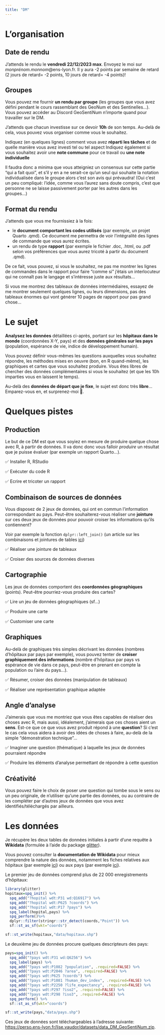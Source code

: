 ```yaml
---
title: "DM"
---
```


# L'organisation

## Date de rendu

J'attends le rendu le **vendredi 22/12/2023 max**. Envoyez le moi sur *monprénom.monnom*@ens-lyon.fr. Il y aura -2 points par semaine de retard (2 jours de retard= -2 points, 10 jours de retard= -4 points)!

## Groupes

Vous pouvez me fournir **un rendu par groupe** (les groupes que vous avez défini pendant le cours rassemblant des GeoNum et des Sentinelles...). Vous pouvez accéder au Discord GeoSentiNum n'importe quand pour travailler sur le DM.

J'attends que chacun investisse sur ce devoir **10h** de son temps. Au-delà de cela, vous pouvez vous organiser comme vous le souhaitez.

Indiquez (en quelques lignes) comment vous avez **réparti les tâches** et de quelle manière vous avez investi tel ou tel aspect Indiquez également si vous souhaitez avoir une **note commune** pour ce travail ou **une note individuelle**

Il faudra donc a minima que vous atteigniez un consensus sur cette partie "qui a fait quoi", et s'il y en a ne serait-ce qu'un seul qui souhaite la notation individualisée dans le groupe alors c'est son avis qui prévaudra! (Oui c'est un peu compliqué: l'idée, comme vous l'aurez sans doute compris, c'est que personne ne se laisse passivement porter par les autres dans les groupes...)

## Format du rendu

J'attends que vous me fournissiez à la fois:

-   le **document comportant les codes utilisés** (par exemple, un projet Quarto .qmd). Ce document me permettra de voir l'intégralité des lignes de commande que vous aurez écrites.
-   un rendu de type **rapport** (par exemple le fichier .doc, .html, ou .pdf selon vos préférences que vous aurez tricoté à partir du document .qmd).

De ce fait, vous pouvez, si vous le souhaitez, ne pas me montrer les lignes de commandes dans le rapport pour faire "comme si" j'étais un interlocuteur qui ne connaît pas le langage et s'intéresse juste aux résultats...

Si vous me montrez des tableaux de données intermédiaires, essayez de me montrer seulement quelques lignes, ou leurs dimensions, pas des tableaux énormes qui vont générer 10 pages de rapport pour pas grand chose...

# Le sujet

**Analysez les données** détaillées ci-après, portant sur les **hôpitaux dans le monde** (coordonnées X-Y, pays) et des **données générales sur les pays** (population, espérance de vie, indice de développement humain).

Vous pouvez définir vous-mêmes les questions auxquelles vous souhaitez répondre, les méthodes mises en oeuvre (bon, en R quand-même), les graphiques et cartes que vous souhaitez produire. Vous êtes libres de chercher des données complémentaires si vous le souhaitez (et que les 10h imparties vous en laissent le temps).

Au-delà des **données de départ que je fixe**, le sujet est donc très **libre**... Emparez-vous en, et surprenez-moi 🙂.

# Quelques pistes

## Production

Le but de ce DM est que vous soyiez en mesure de produire quelque chose avec R, à partir de données. Il va donc donc vous falloir *produire* un résultat que je puisse évaluer (par exemple un rapport Quarto...). 

✅ Installer R, RStudio

✅ Exécuter du code R 

✅ Ecrire et tricoter un rapport

## Combinaison de sources de données

Vous disposez de 2 jeux de données, qui ont en commun l'information correspondant au pays. Peut-être souhaiterez-vous réaliser une **jointure** sur ces deux jeux de données pour pouvoir croiser les informations qu'ils contiennent?

Voir par exemple la fonction `dplyr::left_join()` (un article sur les combinaisons et jointures de tables [ici](https://perso.ens-lyon.fr/lise.vaudor/combinaisons-et-jointures-de-tables-avec-dplyr/))

✅ Réaliser une jointure de tableaux

✅ Croiser des sources de données diverses

## Cartographie

Les jeux de données comportent des **coordonnées géographiques** (points). Peut-être pourriez-vous produire des cartes?

✅ Lire un jeu de données géographiques (sf...)

✅ Produire une carte

✅ Customiser une carte

## Graphiques

Au-delà de graphiques très simples décrivant les données (nombres d'hôpitaux par pays par exemple), vous pouvez tenter de **croiser graphiquement des informations** (nombre d'hôpitaux par pays vs espérance de vie dans ce pays, peut-être en prenant en compte la population ou l'aire du pays...).

✅ Résumer, croiser des données (manipulation de tableaux)

✅ Réaliser une représentation graphique adaptée

## Angle d'analyse

J'aimerais que vous me montriez que vous êtes capables de réaliser des choses avec R, mais aussi, idéalement, j'aimerais que ces choses aient un **sens**. Est-ce que ce que vous avez produit répond à une **question**? Si c'est le cas cela vous aidera à avoir des idées de choses à faire, au-delà de la simple "démonstration technique"...

✅ Imaginer une question (thématique) à laquelle les jeux de données pourraient répondre

✅ Produire les éléments d'analyse permettant de répondre à cette question

## Créativité

Vous pouvez faire le choix de poser une question qui tombe sous le sens ou un peu originale, de n'utiliser qu'une partie des données, ou au contraire de les compléter par d'autres jeux de données que vous avez identifiés/téléchargés par ailleurs.

# Les données

Je récupère les deux tables de données initiales à partir d'une requête à **Wikidata** (formulée à l'aide du package [glitter](https://github.com/lvaudor/glitter)).

Vous pouvez consulter la **documentation de Wikidata** pour mieux comprendre la nature des données, notamment les fiches relatives aux hôpitaux (par exemple [ici](https://www.wikidata.org/wiki/Q19185932)) ou aux pays (par exemple [ici](https://www.wikidata.org/wiki/Q142)).

Le premier jeu de données comprend plus de 22 000 enregistrements d'hôpitaux:

```r
library(glitter)
hopitaux=spq_init() %>% 
  spq_add("?hopital wdt:P31 wd:Q16917") %>% 
  spq_add("?hopital wdt:P625 ?coords") %>%
  spq_add("?hopital wdt:P17 ?pays") %>% 
  spq_label(hopital,pays) %>% 
  spq_perform()%>% 
  dplyr::filter(stringr::str_detect(coords,"Point")) %>% 
  sf::st_as_sf(wkt="coords")

sf::st_write(hopitaux,"data/hopitaux.shp")
```

Le deuxième jeu de données procure quelques descripteurs des pays:

```r
pays=spq_init() %>% 
  spq_add("?pays wdt:P31 wd:Q6256") %>% 
  spq_label(pays) %>% 
  spq_add("?pays wdt:P1082 ?population", .required=FALSE) %>% 
  spq_add("?pays wdt:P2046 ?area", .required=FALSE) %>% 
  spq_add("?pays wdt:P625 ?coords") %>%
  spq_add("?pays wdt:P1081 ?human_dev_index", .required=FALSE) %>% 
  spq_add("?pays wdt:P2250 ?life_expectancy", .required=FALSE) %>%
  spq_add("?pays wdt:P297 ?iso2", .required=FALSE) %>% 
  spq_add("?pays wdt:P298 ?iso3", .required=FALSE) %>% 
  spq_perform() %>% 
  sf::st_as_sf(wkt="coords")

sf::st_write(pays,"data/pays.shp")
```

Ces jeux de données sont téléchargeables à l'adresse suivante: <https://perso.ens-lyon.fr/lise.vaudor/datasets/data_DM_GeoSentiNum.zip>.
